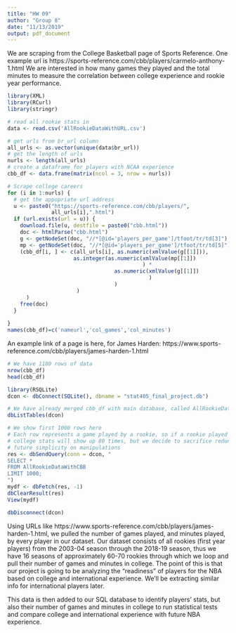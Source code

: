 ---
title: "HW 09"
author: "Group 8"
date: "11/13/2019"
output: pdf_document
---

We are scraping from the College Basketball page of Sports Reference. 
One example url is https://sports-reference.com/cbb/players/carmelo-anthony-1.html
We are interested in how many games they played and the total minutes to measure the correlation between college experience and rookie year performance.
```{r, echo=TRUE}
library(XML)
library(RCurl)
library(stringr)
```

```{r, echo=TRUE}
# read all rookie stats in
data <- read.csv('AllRookieDataWithURL.csv')
```

```{r, echo=TRUE}
# get urls from br_url column
all_urls <- as.vector(unique(data$br_url))
# get the length of urls
nurls <- length(all_urls)
# create a dataframe for players with NCAA experience
cbb_df <- data.frame(matrix(ncol = 3, nrow = nurls))
```

```{r, echo=TRUE}
# Scrape college careers
for (i in 1:nurls) {
  # get the appopriate url address
  u <- paste0("https://sports-reference.com/cbb/players/",
              all_urls[i],".html")
  if (url.exists(url = u)) {
    download.file(u, destfile = paste0("cbb.html"))
    doc <- htmlParse("cbb.html")
    g <- getNodeSet(doc, "//*[@id='players_per_game']/tfoot/tr/td[3]")
    mp <- getNodeSet(doc, "//*[@id='players_per_game']/tfoot/tr/td[5]")
    (cbb_df[i, ] <- c(all_urls[i], as.numeric(xmlValue(g[[1]])),
                     as.integer(as.numeric(xmlValue(mp[[1]])
                                           ) * 
                                  as.numeric(xmlValue(g[[1]])
                                             )
                                  )
                      )
      )
    free(doc)
  }
  
}
names(cbb_df)=c('nameurl','col_games','col_minutes')
```

An example link of a page is here, for James Harden: https://www.sports-reference.com/cbb/players/james-harden-1.html

```{r, echo=TRUE}
# We have 1180 rows of data
nrow(cbb_df)
head(cbb_df)
```

```{r, echo=TRUE}
library(RSQLite)
dcon <- dbConnect(SQLite(), dbname = "stat405_final_project.db")
```

```{r, echo=TRUE}
# We have already merged cbb_df with main database, called AllRookieDataWithCBB, through DB Browser
dbListTables(dcon)

# We show first 1000 rows here
# Each row represents a game played by a rookie, so if a rookie played 80 games, his
# college stats will show up 80 times, but we decide to sacrifice redundancy for 
# future simplicity on manipulations
res <- dbSendQuery(conn = dcon, "
SELECT *
FROM AllRookieDataWithCBB
LIMIT 1000;
")
mydf <- dbFetch(res, -1)
dbClearResult(res)
View(mydf)
```

```{r, echo=TRUE}
dbDisconnect(dcon)
```

Using URLs like https://www.sports-reference.com/cbb/players/james-harden-1.html, we pulled the number of games played, and minutes played, by every player in our dataset.  Our dataset consists of all rookies (first year players) from the 2003-04 season through the 2018-19 season, thus we have 16 seasons of approximately 60-70 rookies through which we loop and pull their number of games and minutes in college.  The point of this is that our project is going to be analyzing the "readiness" of players for the NBA based on college and international experience.  We'll be extracting similar info for international players later.

This data is then added to our SQL database to identify players' stats, but also their number of games and minutes in college to run statistical tests and compare college and international experience with future NBA experience.
